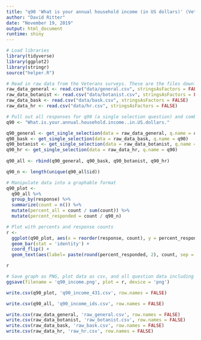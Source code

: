 ```yaml
---
title: "q90 'What is your annual household income (in US dollars)' (Veterans)"
author: "David Ritter"
date: "November 19, 2019"
output: html_document
runtime: shiny
---
```


```r
# Load libraries
library(tidyverse)
library(ggplot2)
library(stringr)
source("helper.R")
```

```r
# Read in raw data from the Veterans surveys. These are the files downloaded from survey monkey saved as a .csv
raw_data_general <- read.csv("data/general.csv", stringsAsFactors = FALSE)
raw_data_botanist <- read.csv("data/botanist.csv", stringsAsFactors = FALSE)
raw_data_bask <- read.csv("data/bask.csv", stringsAsFactors = FALSE)
raw_data_hr <- read.csv("data/hr.csv", stringsAsFactors = FALSE)
```

```r
# Pull out all responses for q90 (a single selection question) and combine
q90 <- "What.is.your.annual.household.income..in.US.dollars."

q90_general <- get_single_selection(data = raw_data_general, q.name = q90)
q90_bask <- get_single_selection(data = raw_data_bask, q.name = q90)
q90_botanist <- get_single_selection(data = raw_data_botanist, q.name = q90)
q90_hr <- get_single_selection(data = raw_data_hr, q.name = q90)
  
q90_all <- rbind(q90_general, q90_bask, q90_botanist, q90_hr)

q90_n <- length(unique(q90_all$id))
```


```r
# Manipulate data into a graphable format
q90_plot <- 
  q90_all %>%
  group_by(response) %>%
  summarize(count = n()) %>%
  mutate(percent_all = count / sum(count)) %>%
  mutate(percent_responded = count / q90_n)
```

```r
# Plot with percents and response counts
r <- 
  ggplot(q90_plot, aes(x = reorder(response, count), y = percent_responded)) +
  geom_bar(stat = 'identity') +
  coord_flip() +
  geom_text(aes(label= paste(round(percent_responded, 2), count, sep = "***")))

r
```

```r
# Save graph as PNG, plot data as csv, and all question data including response IDs as csv (save question n and N at end of plot file as "_x.x")
ggsave(filename = 'q90_income.png', plot = r, device = 'png')

write.csv(q90_plot, 'q90_income_431.csv', row.names = FALSE)

write.csv(q90_all, 'q90_income_ids.csv', row.names = FALSE)
```

```r
write.csv(raw_data_general, 'raw_general.csv', row.names = FALSE)
write.csv(raw_data_botanist, 'raw_botanist.csv', row.names = FALSE)
write.csv(raw_data_bask, 'raw_bask.csv', row.names = FALSE)
write.csv(raw_data_hr, 'raw_hr.csv', row.names = FALSE)
```
